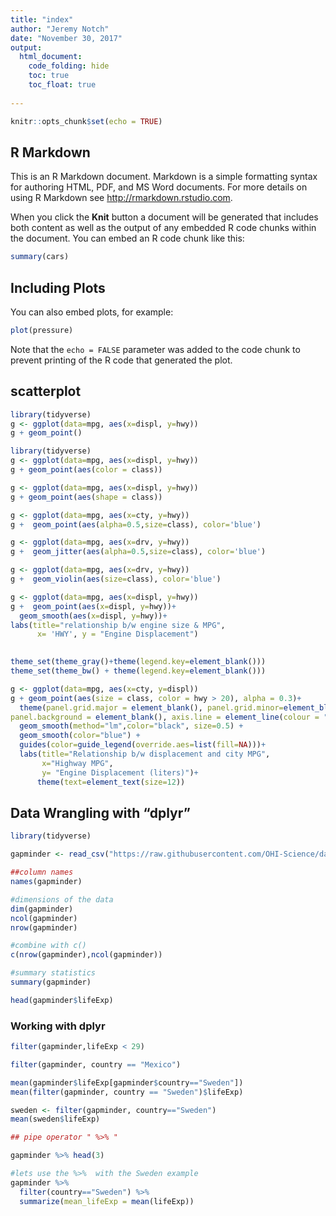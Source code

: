 ```yaml
---
title: "index"
author: "Jeremy Notch"
date: "November 30, 2017"
output: 
  html_document:
    code_folding: hide
    toc: true
    toc_float: true
  
---
```


```r
knitr::opts_chunk$set(echo = TRUE)
```

## R Markdown

This is an R Markdown document. Markdown is a simple formatting syntax for authoring HTML, PDF, and MS Word documents. For more details on using R Markdown see <http://rmarkdown.rstudio.com>.

When you click the **Knit** button a document will be generated that includes both content as well as the output of any embedded R code chunks within the document. You can embed an R code chunk like this:

```r
summary(cars)
```

## Including Plots

You can also embed plots, for example:

```r
plot(pressure)
```

Note that the `echo = FALSE` parameter was added to the code chunk to prevent printing of the R code that generated the plot.

## scatterplot
```r

library(tidyverse)
g <- ggplot(data=mpg, aes(x=displ, y=hwy))
g + geom_point()
```

```r
library(tidyverse)
g <- ggplot(data=mpg, aes(x=displ, y=hwy))
g + geom_point(aes(color = class))
```

```r
g <- ggplot(data=mpg, aes(x=displ, y=hwy))
g + geom_point(aes(shape = class))
```

```r
g <- ggplot(data=mpg, aes(x=cty, y=hwy)) 
g +  geom_point(aes(alpha=0.5,size=class), color='blue')
```

```r
g <- ggplot(data=mpg, aes(x=drv, y=hwy)) 
g +  geom_jitter(aes(alpha=0.5,size=class), color='blue')

g <- ggplot(data=mpg, aes(x=drv, y=hwy)) 
g +  geom_violin(aes(size=class), color='blue')

g <- ggplot(data=mpg, aes(x=displ, y=hwy)) 
g +  geom_point(aes(x=displ, y=hwy))+
  geom_smooth(aes(x=displ, y=hwy))+
labs(title="relationship b/w engine size & MPG", 
      x= 'HWY', y = "Engine Displacement")
      
```
```r
theme_set(theme_gray()+theme(legend.key=element_blank()))
theme_set(theme_bw() + theme(legend.key=element_blank()))

g <- ggplot(data=mpg, aes(x=cty, y=displ))
g + geom_point(aes(size = class, color = hwy > 20), alpha = 0.3)+
  theme(panel.grid.major = element_blank(), panel.grid.minor=element_blank(),
panel.background = element_blank(), axis.line = element_line(colour = "black"))+
  geom_smooth(method="lm",color="black", size=0.5) +
  geom_smooth(color="blue") +
  guides(color=guide_legend(override.aes=list(fill=NA)))+
  labs(title="Relationship b/w displacement and city MPG",
       x="Highway MPG",
       y= "Engine Displacement (liters)")+
      theme(text=element_text(size=12))
```

## Data Wrangling with "dplyr"

```r

library(tidyverse)

gapminder <- read_csv("https://raw.githubusercontent.com/OHI-Science/data-science-training/master/data/gapminder.csv")

##column names
names(gapminder)

#dimensions of the data
dim(gapminder)
ncol(gapminder)
nrow(gapminder)

#combine with c()
c(nrow(gapminder),ncol(gapminder))

#summary statistics
summary(gapminder)

head(gapminder$lifeExp)


```

### Working with dplyr
```r

filter(gapminder,lifeExp < 29)

filter(gapminder, country == "Mexico")

mean(gapminder$lifeExp[gapminder$country=="Sweden"])
mean(filter(gapminder, country == "Sweden")$lifeExp)

sweden <- filter(gapminder, country=="Sweden")
mean(sweden$lifeExp)

## pipe operator " %>% "

gapminder %>% head(3)

#lets use the %>%  with the Sweden example
gapminder %>%  
  filter(country=="Sweden") %>% 
  summarize(mean_lifeExp = mean(lifeExp))

```

